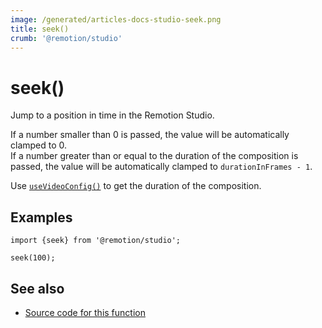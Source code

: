 ```yaml
---
image: /generated/articles-docs-studio-seek.png
title: seek()
crumb: '@remotion/studio'
---
```


# seek()<AvailableFrom v="4.0.259"/>

Jump to a position in time in the Remotion Studio.

If a number smaller than 0 is passed, the value will be automatically clamped to 0.  
If a number greater than or equal to the duration of the composition is passed, the value will be automatically clamped to `durationInFrames - 1`.

Use [`useVideoConfig()`](/docs/use-video-config) to get the duration of the composition.

## Examples

```tsx twoslash title="Saving {color: 'green'} to Root.tsx"
import {seek} from '@remotion/studio';

seek(100);
```

## See also

- [Source code for this function](https://github.com/remotion-dev/remotion/blob/main/packages/studio/src/api/seek.ts)
